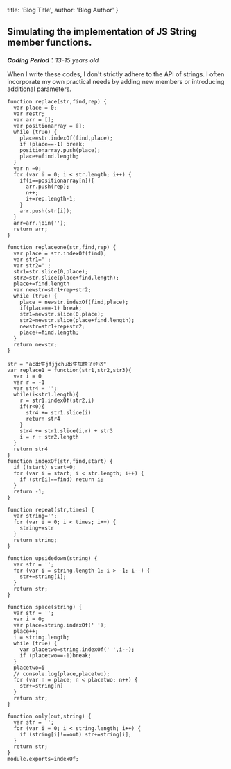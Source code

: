 
  title: 'Blog Title',
  author: 'Blog Author'
}

## Simulating the implementation of JS String member functions.

***Coding Period***：*13-15 years old*

When I write these codes, I don't strictly adhere to the API of strings. I often incorporate my own practical needs by adding new members or introducing additional parameters.

```nodejs
function replace(str,find,rep) {
  var place = 0;
  var restr;
  var arr = [];
  var positionarray = [];
  while (true) {
    place=str.indexOf(find,place);
    if (place==-1) break;
    positionarray.push(place);
    place+=find.length;
  }
  var n =0;
  for (var i = 0; i < str.length; i++) {
    if(i==positionarray[n]){
      arr.push(rep);
      n++;
      i+=rep.length-1;
    }
    arr.push(str[i]);
  }
  arr=arr.join('');
  return arr;
}

function replaceone(str,find,rep) {
  var place = str.indexOf(find);
  var str1='';
  var str2='';
  str1=str.slice(0,place);
  str2=str.slice(place+find.length);
  place+=find.length
  var newstr=str1+rep+str2;
  while (true) {
    place = newstr.indexOf(find,place);
    if(place==-1) break;
    str1=newstr.slice(0,place);
    str2=newstr.slice(place+find.length);
    newstr=str1+rep+str2;
    place+=find.length;
  }
  return newstr;
}

str = "ac出生jfjjchu出生加快了经济"
var replace1 = function(str1,str2,str3){
  var i = 0
  var r = -1
  var str4 = '';
  while(i<str1.length){
    r = str1.indexOf(str2,i)
    if(r<0){
      str4 += str1.slice(i)
      return str4
    }
    str4 += str1.slice(i,r) + str3
    i = r + str2.length
  }
  return str4
}
function indexOf(str,find,start) {
  if (!start) start=0;
  for (var i = start; i < str.length; i++) {
    if (str[i]==find) return i;
  }
  return -1;
}

function repeat(str,times) {
  var string='';
  for (var i = 0; i < times; i++) {
    string+=str
  }
  return string;
}

function upsidedown(string) {
  var str = '';
  for (var i = string.length-1; i > -1; i--) {
    str+=string[i];
  }
  return str;
}

function space(string) {
  var str = '';
  var i = 0;
  var place=string.indexOf(' ');
  place++;
  i = string.length;
  while (true) {
    var placetwo=string.indexOf(' ',i--);
    if (placetwo==-1)break;
  }
  placetwo=i
  // console.log(place,placetwo);
  for (var n = place; n < placetwo; n++) {
    str+=string[n]
  }
  return str;
}

function only(out,string) {
  var str = '';
  for (var i = 0; i < string.length; i++) {
    if (string[i]!==out) str+=string[i];
  }
  return str;
}
module.exports=indexOf;
```
